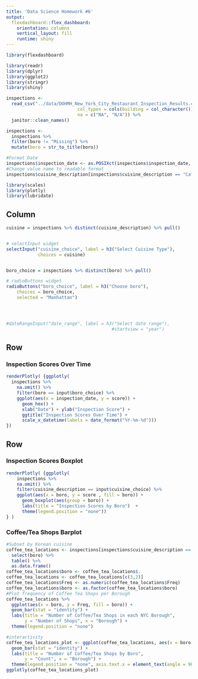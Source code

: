 ```yaml
---
title: 'Data Science Homework #6'
output: 
  flexdashboard::flex_dashboard:
    orientation: columns
    vertical_layout: fill
    runtime: shiny
---
```


```r
library(flexdashboard)
```


```r
library(readr)
library(dplyr)
library(ggplot2)
library(stringr)
library(shiny)

inspections <- 
  read_csv("../data/DOHMH_New_York_City_Restaurant_Inspection_Results.csv", 
                           col_types = cols(building = col_character()),
                           na = c("NA", "N/A")) %>%
  janitor::clean_names()

inspections <-
  inspections %>%
  filter(boro != "Missing") %>% 
  mutate(boro = str_to_title(boro))

#Format Date
inspections$inspection_date <- as.POSIXct(inspections$inspection_date, format = "%Y-%m-%d")
#Change value name to readable format
inspections$cuisine_description[inspections$cuisine_description == "CafÃ©/Coffee/Tea"] <- "Coffee/Tea"

library(scales)
library(plotly)
library(lubridate)
```

Column {.sidebar}
-----------------------------------------------------------------------
```r
cuisine = inspections %>% distinct(cuisine_description) %>% pull()


# selectInput widget
selectInput("cuisine_choice", label = h3("Select Cuisine Type"),
            choices = cuisine)


boro_choice = inspections %>% distinct(boro) %>% pull()

# radioButtons widget
radioButtons("boro_choice", label = h3("Choose boro"),
    choices = boro_choice, 
    selected = "Manhattan")




#dateRangeInput("date_range", label = h3("Select date range"),
                                        #startview = "year") 


```

Row
-----------------------------------------------------------------------
### Inspection Scores Over Time

```r

renderPlotly( {ggplotly(
  inspections %>%
    na.omit() %>%
    filter(boro == input$boro_choice) %>%
    ggplot(aes(x = inspection_date, y = score)) +
      geom_hex() +
      xlab("Date") + ylab("Inspection Score") +
      ggtitle("Inspection Scores Over Time") +
      scale_x_datetime(labels = date_format("%Y-%m-%d")))
})
```

Row {.tabset .tabset-fade}
-----------------------------------------------------------------------

### Inspection Scores Boxplot

```r
renderPlotly( {ggplotly(
    inspections %>% 
    na.omit() %>%
    filter(cuisine_description == input$cuisine_choice) %>%
    ggplot(aes(x = boro, y = score , fill = boro)) + 
      geom_boxplot(aes(group = boro)) +
      labs(title = "Inspection Scores by Boro")  + 
      theme(legend.position = "none"))
} )
```


### Coffee/Tea Shops Barplot

```r

#Subset by Korean cuisine
coffee_tea_locations <- inspections[inspections$cuisine_description == "Coffee/Tea",] %>%
  select(boro) %>%
  table() %>%
  as.data.frame()
coffee_tea_locations$boro <- coffee_tea_locations$.
coffee_tea_locations <- coffee_tea_locations[c(3,2)]
coffee_tea_locations$Freq <- as.numeric(coffee_tea_locations$Freq)
coffee_tea_locations$boro <- as.factor(coffee_tea_locations$boro)
#Plot frequency of Coffee Tea Shops per Borough
coffee_tea_locations %>%
  ggplot(aes(x = boro, y = Freq, fill = boro)) + 
  geom_bar(stat = "identity") + 
  labs(title = "Number of Coffee/Tea Shops in each NYC Borough", 
       y = "Number of Shops", x = "Borough") + 
  theme(legend.position = "none")

#interactivity
coffee_tea_locations_plot <- ggplot(coffee_tea_locations, aes(x = boro, y = Freq, fill = boro)) +
  geom_bar(stat = "identity") + 
  labs(title = "Number of Coffee/Tea Shops by Boro", 
       y = "Count", x = "Borough") + 
  theme(legend.position = "none", axis.text.x = element_text(angle = 90, hjust = 1)) 
ggplotly(coffee_tea_locations_plot)
```